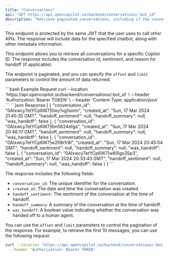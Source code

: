 ```yaml
---
title: "Conversations"
api: "GET https://api.opencopilot.so/backend/conversations/:bot_id"
description: "Retrieve paginated conversations, including if the conversatin was a handoff and the sentiment with the summary."
---
```


<Warning>
This endpoint is protected by the same JWT that the user uses to call other APIs. The response will include data for the specified chatbot, along with other metadata information.
</Warning>


This endpoint allows you to retrieve all conversations for a specific Copilot ID. The response includes the conversation id, sentiment, and reason for handoff (if applicable).

The endpoint is paginated, and you can specify the `offset` and `limit` parameters to control the amount of data returned.

<RequestExample>
```bash Example Request
curl --location 'https://api.opencopilot.so/backend/conversations/:bot_id' \
  --header 'Authorization: Bearer TOKEN' \ 
  --header 'Content-Type: application/json' 
```
</RequestExample>

<ResponseExample>
```json Response
[
    {
        "conversation_id": "0AIxwcy7etYCp6W7|0wy1xg1smm",
        "created_at": "Sun, 17 Mar 2024 21:45:35 GMT",
        "handoff_sentiment": null,
        "handoff_summary": null,
        "was_handoff": false
    },
    {
        "conversation_id": "0AIxwcy7etYCp6W7|6m5624efga",
        "created_at": "Sun, 17 Mar 2024 20:46:17 GMT",
        "handoff_sentiment": null,
        "handoff_summary": null,
        "was_handoff": false
    },
    {
        "conversation_id": "0AIxwcy7etYCp6W7|w2fl8rfr8l",
        "created_at": "Sun, 17 Mar 2024 20:45:04 GMT",
        "handoff_sentiment": null,
        "handoff_summary": null,
        "was_handoff": false
    },
    {
        "conversation_id": "0AIxwcy7etYCp6W7|w80lgs35p3",
        "created_at": "Sun, 17 Mar 2024 20:33:43 GMT",
        "handoff_sentiment": null,
        "handoff_summary": null,
        "was_handoff": false
    }
]
```
</ResponseExample>

The response includes the following fields:

- `conversation_id`: The unique identifier for the conversation.
- `created_at`: The date and time the conversation was created.
- `handoff_sentiment`: The sentiment of the conversation at the time of handoff.
- `handoff_summary`: A summary of the conversation at the time of handoff.
- `was_handoff`: A boolean value indicating whether the conversation was handed off to a human agent.

You can use the `offset` and `limit` parameters to control the pagination of the response. For example, to retrieve the first 10 messages, you can use the following request:

```bash Example Request
curl --location 'https://api.opencopilot.so/backend/conversations/:bot_id?offset=0&limit=10' \
  --header 'Authorization: Bearer TOKEN'
```